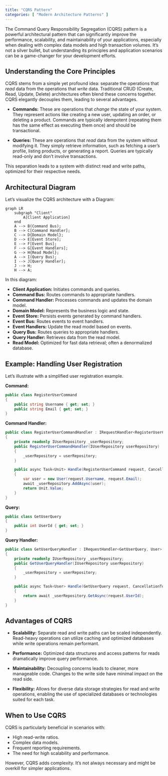 ```yaml
---
title: "CQRS Pattern"
categories: [ "Modern Architecture Patterns" ]
---
```



The Command Query Responsibility Segregation (CQRS) pattern is a powerful architectural pattern that can significantly improve the performance, scalability, and maintainability of your applications, especially when dealing with complex data models and high transaction volumes.  It's not a silver bullet, but understanding its principles and application scenarios can be a game-changer for your development efforts.

## Understanding the Core Principles

CQRS stems from a simple yet profound idea: separate the operations that *read* data from the operations that *write* data.  Traditional CRUD (Create, Read, Update, Delete) architectures often blend these concerns together.  CQRS elegantly decouples them, leading to several advantages.

* **Commands:** These are operations that *change* the state of your system.  They represent actions like creating a new user, updating an order, or deleting a product.  Commands are typically idempotent (repeating them has the same effect as executing them once) and should be transactional.

* **Queries:** These are operations that *read* data from the system without modifying it.  They simply retrieve information, such as fetching a user's profile, listing products, or generating a report. Queries are typically read-only and don't involve transactions.

This separation leads to a system with distinct read and write paths, optimized for their respective needs.


## Architectural Diagram

Let's visualize the CQRS architecture with a Diagram:

```mermaid
graph LR
    subgraph "Client"
        A[Client Application]
    end
    A --> B(Command Bus);
    B --> C[Command Handler];
    C --> D{Domain Model};
    D --> E[Event Store];
    E --> F[Event Bus];
    F --> G[Event Handlers];
    G --> H{Read Model};
    A --> I(Query Bus);
    I --> J[Query Handler];
    J --> H;
    H --> A;
```

In this diagram:

* **Client Application:** Initiates commands and queries.
* **Command Bus:**  Routes commands to appropriate handlers.
* **Command Handler:** Processes commands and updates the domain model.
* **Domain Model:** Represents the business logic and state.
* **Event Store:**  Persists events generated by command handlers.
* **Event Bus:** Routes events to event handlers.
* **Event Handlers:** Update the read model based on events.
* **Query Bus:** Routes queries to appropriate handlers.
* **Query Handler:** Retrieves data from the read model.
* **Read Model:** Optimized for fast data retrieval; often a denormalized database.


## Example: Handling User Registration

Let's illustrate with a simplified user registration example.

**Command:**

```csharp
public class RegisterUserCommand
{
    public string Username { get; set; }
    public string Email { get; set; }
}
```

**Command Handler:**

```csharp
public class RegisterUserCommandHandler : IRequestHandler<RegisterUserCommand>
{
    private readonly IUserRepository _userRepository;
    public RegisterUserCommandHandler(IUserRepository userRepository)
    {
        _userRepository = userRepository;
    }

    public async Task<Unit> Handle(RegisterUserCommand request, CancellationToken cancellationToken)
    {
        var user = new User(request.Username, request.Email);
        await _userRepository.AddAsync(user);
        return Unit.Value;
    }
}
```

**Query:**

```csharp
public class GetUserQuery
{
    public int UserId { get; set; }
}
```

**Query Handler:**

```csharp
public class GetUserQueryHandler : IRequestHandler<GetUserQuery, User>
{
    private readonly IUserRepository _userRepository;
    public GetUserQueryHandler(IUserRepository userRepository)
    {
        _userRepository = userRepository;
    }

    public async Task<User> Handle(GetUserQuery request, CancellationToken cancellationToken)
    {
        return await _userRepository.GetAsync(request.UserId);
    }
}
```


## Advantages of CQRS

* **Scalability:**  Separate read and write paths can be scaled independently.  Read-heavy operations can utilize caching and optimized databases while write operations remain performant.

* **Performance:** Optimized data structures and access patterns for reads dramatically improve query performance.

* **Maintainability:**  Decoupling concerns leads to cleaner, more manageable code. Changes to the write side have minimal impact on the read side.

* **Flexibility:**  Allows for diverse data storage strategies for read and write operations, enabling the use of specialized databases or technologies suited for each task.


## When to Use CQRS

CQRS is particularly beneficial in scenarios with:

* High read-write ratios.
* Complex data models.
* Frequent reporting requirements.
* The need for high scalability and performance.

However, CQRS adds complexity. It's not always necessary and might be overkill for simpler applications.





